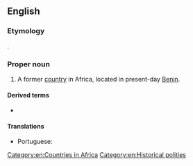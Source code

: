 ==English==
{{wikipedia}}

===Etymology===
{{etyl|fon|en}} {{m|fon|[[dã]] [[homè]]||belly of Dã" or "snake's belly}}. {{attention|en|Via another language? When was it first attested?}}

===Proper noun===
{{en-proper noun}}

# {{senseid|en|Q468814}}{{lb|en|historical}} A former [[country]] in Africa, located in present-day [[Benin]].

====Derived terms====
* {{l|en|Dahomeyan}}

====Translations====
{{trans-top|former country in Africa}}
* Portuguese: {{t|pt|Daomé|m}}
{{trans-mid}}
{{trans-bottom}}

[[Category:en:Countries in Africa]]
[[Category:en:Historical polities]]